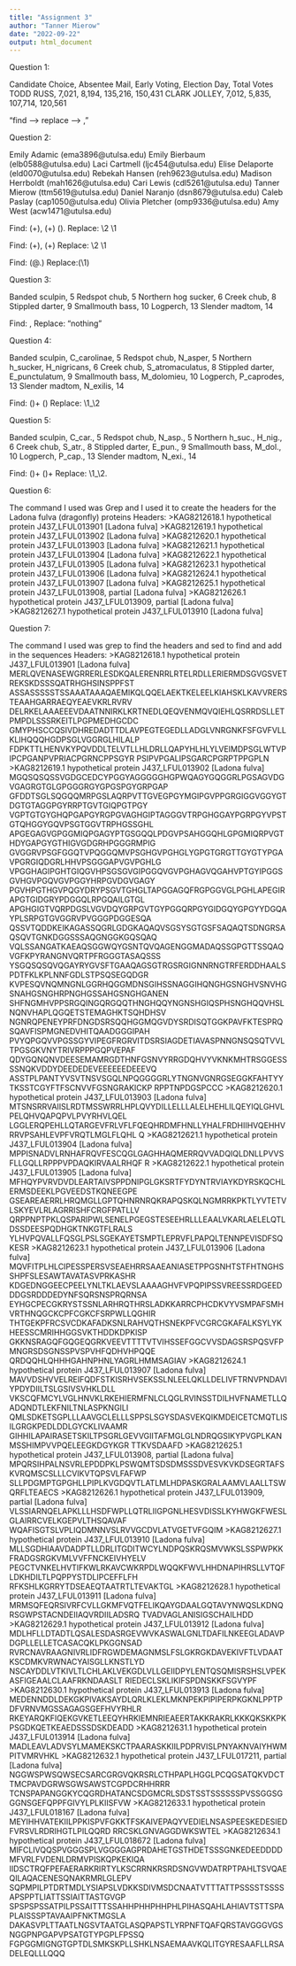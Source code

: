 ```yaml
---
title: "Assignment 3"
author: "Tanner Mierow"
date: "2022-09-22"
output: html_document
---
```

Question 1: 

Candidate Choice, Absentee Mail, Early Voting, Election Day, Total Votes
TODD RUSS, 7,021, 8,194, 135,216, 150,431
CLARK JOLLEY, 7,012, 5,835, 107,714, 120,561

"find --> \s{3,}
replace --> , "

Question 2: 

Emily Adamic    (ema3896@utulsa.edu)
Emily Bierbaum  (elb0588@utulsa.edu)
Laci Cartmell   (ljc454@utulsa.edu)
Elise Delaporte    (eld0070@utulsa.edu)
Rebekah Hansen  (reh9623@utulsa.edu)
Madison Herrboldt   (mah1626@utulsa.edu)
Cari Lewis  (cdl5261@utulsa.edu)
Tanner Mierow   (ttm5619@utulsa.edu)
Daniel Naranjo  (dsn8679@utulsa.edu)
Caleb Paslay   (cap1050@utulsa.edu)
Olivia Pletcher (omp9336@utulsa.edu)
Amy West    (acw1471@utulsa.edu)

Find: (\w+), (\w+) (\w{1}).
Replace: \2 \1

Find: (\w+), (\w+)
Replace: \2 \1


Find: (\w{6,}@\w{6}.\w{3})
Replace:(\1)

Question 3: 

Banded sculpin, 5
Redspot chub, 5
Northern hog sucker, 6
Creek chub, 8
Stippled darter, 9
Smallmouth bass, 10
Logperch, 13
Slender madtom, 14

Find: , \w{3,} \w{3,}
Replace: "nothing"

Question 4: 

Banded sculpin, C_carolinae, 5
Redspot chub, N_asper, 5
Northern h_sucker, H_nigricans, 6
Creek chub, S_atromaculatus, 8
Stippled darter, E_punctulatum, 9
Smallmouth bass, M_dolomieu, 10
Logperch, P_caprodes, 13
Slender madtom, N_exilis, 14

Find: (\w)\w+ (\w{3,})
Replace: \1_\2

Question 5: 

Banded sculpin, C_car., 5
Redspot chub, N_asp., 5
Northern h_suc., H_nig., 6
Creek chub, S_atr., 8
Stippled darter, E_pun., 9
Smallmouth bass, M_dol., 10
Logperch, P_cap., 13
Slender madtom, N_exi., 14

Find: (\w)\w+ (\w{3})\w+
Replace: \1_\2.

Question 6: 

The command I used was Grep and I used it to create the headers for the Ladona fulva (dragonfly) proteins
Headers:
>KAG8212618.1 hypothetical protein J437_LFUL013901 [Ladona fulva]
>KAG8212619.1 hypothetical protein J437_LFUL013902 [Ladona fulva]
>KAG8212620.1 hypothetical protein J437_LFUL013903 [Ladona fulva]
>KAG8212621.1 hypothetical protein J437_LFUL013904 [Ladona fulva]
>KAG8212622.1 hypothetical protein J437_LFUL013905 [Ladona fulva]
>KAG8212623.1 hypothetical protein J437_LFUL013906 [Ladona fulva]
>KAG8212624.1 hypothetical protein J437_LFUL013907 [Ladona fulva]
>KAG8212625.1 hypothetical protein J437_LFUL013908, partial [Ladona fulva]
>KAG8212626.1 hypothetical protein J437_LFUL013909, partial [Ladona fulva]
>KAG8212627.1 hypothetical protein J437_LFUL013910 [Ladona fulva]

Question 7: 

The command I used was grep to find the headers and sed to find and add in the sequences
Headers:
>KAG8212618.1 hypothetical protein J437_LFUL013901 [Ladona fulva]
MERLQVENASEWGRRERLESDKQALERENRRLRTELRDLLERIERMDSGVGSVETREKSKDSSSQATRHGHSINSPPFST
ASSASSSSSTSSAAATAAAQAEMIKQLQQELAEKTKELEELKIAHSKLKAVVRERSTEAAHGARRAEQYEAEVKRLRVRV
DELRKELAAAEEEVDAATNNIRKLKRTNEDLQEQVENMQVQIEHLQSRRDSLLETPMPDLSSSRKEITLPGPMEDHGCDC
GMYPHSCCQSIVDHREDADTTDLAVPEGTEGEDLLADGLVNRGNKFSFGVFVLLKLIHQQQHGDPSGLVGGRGLHILALP
FDPKTTLHENVKYPQVDDLTELVTLLHLDRLLQAPYHLHLYLVEIMDPSGLWTVPIPCPGANPVPRIACPGRNCPPSGYR
PSIPVPGALIPSGARCPGRPTPPGPLN
>KAG8212619.1 hypothetical protein J437_LFUL013902 [Ladona fulva]
MGQSQSQSSVGDGCEDCYPGGYAGGGGGHGPWQAGYGQGGRLPGSAGVDGVGAGRGTGLGPGGGRGYGPGSPGYGRPGAP
GFDDTSGLSQGQQMRPGSLAQRPVTTGVEGPGYMGIPGVPPGRGIGGVGGYGTDGTGTAGGPGYRRPTGVTGIQPGTPGY
VGPTGTGYGHQPGAPGYRGPGVAGHGIPTAGGGVTRPGHGGAYPGRPGYVPSTGTQHGGYGQVPSGTGGVTRPHGSSGHL
APGEGAGVGPGGMIQPGAGYPTGSGQQLPDGVPSAHGGQHLGPGMIQRPVGTHDYGAPGYGTHIGVGDGRHPGGGRMPIG
GVGGRVPSGFGGQTVPQGGQMVPSGHGVPGHGLYGPGTGRGTTGYGTYPGAVPGRGIQDGRLHHVPSGGGAPVGVPGHLG
VPGGHAGIPGHTGIQGVHPSGSGVGIPGGQVGVPGHAGVQGAHVPTGYIPGGSGVHGVPGQVGVPGGYHRPGVDGVGAGY
PGVHPGTHGVPQGYDRYPSGVTGHGLTAPGGAGQFRGPGGVGLPGHLAPEGIRAPGTGIDGRYPDGGQLRPGQAILGTGL
APGHGIGTVQRPDGSLVGVDQYGRPGVTGYPGGQRPGYGIDGQYGPGYYDGQAYPLSRPGTGVGGRVPVGGGPDGGESQA
QSSVTQDDKEIKAGASSQGRLGDGKAQAQVSGSYSGTGSFSAQAQTSDNGRSAQSQVTGNKDGGSSSAQGNGGKGQSQAQ
VQLSSANGATKAEAQSGGWQYGSNTQVQAGENGGMADAQSSGPGTTSSQAQVGFKPYRANGNVQRTPFRGGGTASAQSSS
YSGQSQSQVQGAYRYGVSFTGAAQAGSGTRGSRGIGNNRNGTRFERDDHAALSPDTFKLKPLNNFGDLSTPSQSEGQDGR
KVPESQVNQMNGNLGGRHQGGMDNSGIHSSNAGGIHQNGHGSNGHVSNVHGSNAHGSNGHRPNGHGSSAHGSNGHGANEN
SHFNGMHVPPSRGQINGQRGQQTHNGHQQYNGNSHGIQSPHSNGHQQVHSLNQNVHAPLQGQETSTEMAGHKTSQHDHSV
NGNRQPENEYPRFDNGDSRSQQHGGMQGVDYSRDISQTGGKPAVFKTESPRQSQAVFISPMGNEDVHITQAADGGGIPAH
PVYQPGQVVPGSSGYVIPEGFRGRVITDSRSIAGDETIAVASPNNGNSQSQTVVLTPGSGKVNYTRIVRPPPGQPVEPAF
QDYGQNQNVDEESEMAMRGDTHNFGSNVYRRGDQHVYVKNKMHTRSGGESSSSNQKVDDYDEEDEDEVEEEEEEDEEEVQ
ASSTPLPANTYVSVTNSVSGQLNPQGGGGRLYTNGNVGNRGSEGGKFAHTYYTKSSTCGYFTFSCNVVFGSNGRAKICKP
RPPTNPDGSPCCC
>KAG8212620.1 hypothetical protein J437_LFUL013903 [Ladona fulva]
MTSNSRRVAIISLRDTMSSWRRLHPLQVYDILLELLLALELHEHLILQEYIQLGHVLPELQHVQAPQPVLPVYRHVLQEL
LGGLERQPEHLLQTARGEVFRLVFLFQEQHRDMFHNLLYHALFRDHIIHVQEHHVRRVPSAHLEVPFVRQTLMGLFLQHL
Q
>KAG8212621.1 hypothetical protein J437_LFUL013904 [Ladona fulva]
MPPISNADVLRNHAFRQVFESCQGLGAGHHAQMERRQVVADQIQLDNLLPVVSFLLGQLLRPPPVPDAQKIRVAALRHQF
R
>KAG8212622.1 hypothetical protein J437_LFUL013905 [Ladona fulva]
MFHQYPVRVDVDLEARTAIVSPPDNIPGLGKSRTFYDYNTRVIAYKDYRSKQCHLERMSDEEKLPGVEEDSTKQNEEGPE
GSEAREAERRLHRQMGLLGPTQHNRNRQKRAPQSKQLNGMRRKPKTLYVTETVLSKYEVLRLAGRRISHFCRGFPATLLV
QRPPNPTPKLQSPARIPWLSENELPGEGSTESEEHRLLLEAALVKARLAELELQTLDSSDEESPQDHGKTNKGTFLRALS
YLHVPQVALLFQSGLPSLSGEKAYETSMPTLEPRVFLPAPQLTENNPEVISDFSQKESR
>KAG8212623.1 hypothetical protein J437_LFUL013906 [Ladona fulva]
MQVFITPLHLCIPESSPERSVSEAEHRRSAAEANIASETPPGSNHTSTFHTNGHSSHPFSLESAWTAVATASVPRKASHR
KDGEDNGGEECPEELYNLTKLAEVSLAAAAGHVFVPQPIPSSVREESSRDGEEDDDGSRDDDEDYNFSQRSNSPRQRNSA
EYHGCPECGKRYSTSSNLARHRQTHRSLADKKARRCPHCDKVYVSMPAFSMHVRTHNQGCKCPFCGKCFSRPWLLQGHIR
THTGEKPFRCSVCDKAFADKSNLRAHVQTHSNEKPFVCGRCGKAFALKSYLYKHEESSCMRIHHGGSVKTHDDKDPKISP
GKKNSRAGQFGQGEQGRKVEEVTTTTVTVIHSSEFGGCVVSDAGSRSPQSVFPMNGRSDSGNSSPVSPVHFQDHVHPQQE
QRDQQHLQHHHGAHNPHNLYAGRLHMMSAGIAV
>KAG8212624.1 hypothetical protein J437_LFUL013907 [Ladona fulva]
MAVVDSHVVELREIFQDFSTKISRHVSEKSSLNLEELQKLLDELIVFTRNVPNDAVIYPDYDIILTSLGSIVSVHKLDLL
VKSCQFMCYLVGLHNVKLRKEHIERMFNLCLQGLRVINSSTDILHVFNAMETLLQADQNDTLEKFNILTNLASPKNGILI
QMLSDKETSGPLLLAAVGCLELLLSPPSLSGYSDASVEKQIKMDEICETCMQTLISILGRGKPEDLDDLGYCKLIVAAMR
GIHHILAPAIRASETSKILTPSGRLGEVVGIITAFMGLGLNDRQGSIKYPVGPLKANMSSHIMPVVPQELEEGKDGYKGR
TTKVSDAAFD
>KAG8212625.1 hypothetical protein J437_LFUL013908, partial [Ladona fulva]
MPQRSIHPALNSVRLEPDDPKLPSWQMTSDSDMSSSDVESVKVKDSEGRTAFSKVRQMSCSLLLCVIKVTQPSVLFAFWP
SLLPDGMPTGPGHLLPIPLKVGDQVTLATLMLHDPASKGRALAAMVLAALLTSWQRFLTEAECS
>KAG8212626.1 hypothetical protein J437_LFUL013909, partial [Ladona fulva]
VLSSIARNQELAPKLLLHSDFWPLLQTRLIIGPGNLHESVDISSLKYHWGKFWESLGLAIRRCVELKGEPVLTHSQAVAF
WQAFISGTSLVPLIQDMNNVSLRVVGCDVLATVGETVFGQIM
>KAG8212627.1 hypothetical protein J437_LFUL013910 [Ladona fulva]
MLLSGDHIAAVDADPTLLDRLITGDITWCYLNDPQSKRQSMVWKSLSSPWPKKFRADGSRGKVMLVVFFNCKEIVHYELV
PEGCTVNKELHVTIFKWLRKAVCWKRPDLWQQKFWVLHHDNAPIHRSLLVTQFLDKHDILTLPQPPYSTDLIPCEFFLFH
RFKSHLKGRRYTDSEAEQTAATRTLTEVAKTGL
>KAG8212628.1 hypothetical protein J437_LFUL013911 [Ladona fulva]
MRMSQFEQRSIVRFCVLLGKMFVQTFELIKQAYGDAALGQTAVYNWQSLKDNQRSGWPSTACNDEIIAQVRDIILADSRQ
TVADVAGLANISIGSCHAILHDD
>KAG8212629.1 hypothetical protein J437_LFUL013912 [Ladona fulva]
MDLHFLLDTADTLQSALESDASRGEVWVKASWALGNLTDAFILNKEEGLADAVPDGPLLELLETCASACQKLPKGGNSAD
RVRCNAVRAAGNIVRLIDFRGWDEMAGNMSLFSLGKRGKDAVEKIVFTLVDAATKSCDMKVRWNACYAISGLLKNSTLYD
NSCAYDDLVTKIVLTLCHLAKLVEKGDLVLLGEIIDPYLENTQSQMISRSHSLVPEKASFIGEAALCLAAFRKNDAASLT
RIEDECLSKLIKIFSPDNSKKFSGVYPF
>KAG8212630.1 hypothetical protein J437_LFUL013913 [Ladona fulva]
MEDENNDDLDEKGKPIVAKSAYDLQRLKLEKLMKNPEKPIPIPERPKGKNLPPTPDFVRNVMGSSAGAGSGEFHVYRHLR
RKEYARQKFIQEKGVKETLEEQYHRKIEMNRIEAEERTAKKRAKRLKKKQKSKKPKPSGDKQETKEAEDSSSDSKDEADD
>KAG8212631.1 hypothetical protein J437_LFUL013914 [Ladona fulva]
MADLEAVLADVSYLMAMEKSKCTPAARASKKIILPDPRVISLPNYAKNVAIYHWMPITVMRVHKL
>KAG8212632.1 hypothetical protein J437_LFUL017211, partial [Ladona fulva]
NGGWSPWSQWSECSARCGRGVQKRSRLCTHPAPLHGGLPCQGSATQKVDCTTMCPAVDGRWSGWSAWSTCGPDCRHHRRR
TCNSPAPANGGKYCQGRDHATANCSDGMCRLSDSTSSTSSSSSSPVSSGGSGGGNSGEFQPPFGIVYLPLKIISFVW
>KAG8212633.1 hypothetical protein J437_LFUL018167 [Ladona fulva]
MEYIHHVATEKIILPPKISPVFGKKTFSKAIVEPAQYVEDIELNSASPEESKEDESIEDFVRSVLRDRIHGTLPILQQRD
RRCSKLGNVAGGDWKSWTEL
>KAG8212634.1 hypothetical protein J437_LFUL018672 [Ladona fulva]
MIFCLIVQQSPVGGGSPLVGGGGAGPRDAHETGSTHDETSSSGNKEDEEDDDDMFVRLFVDENLDRMVPISKQPKEKIQA
IIDSCTRQFPEFAERARKRIRTYLKSCRRNKRSRDSNGVWDATRPTPAHLTSVQAEQILAQACENESQNAKRMRLGLEPV
SQPMPILPTDRTMDLYSIAPSLVDKKSDIVMSDCNAATVTTTATTPSSSSTSSSSAPSPPTLIATTSSIAITTASTGVGP
SPSPSPSSATPILPSSAITTTSSAHHPHHPHHPHLPIHASQAHLAHIAVTSTTSPAPLAISSSPTAVAAIPFNKTMGSLA
DAKASVPLTTAATLNGSVTAATGLASQPAPSTLYRPNFTQAFQRSTAVGGGVGSNGGPNPGAPVPSATGTYPGPLFPSSQ
FGPGGMIGNGTGPTDLSMKSKPLLSHKLNSAEMAAVKQLITGYRESAAFLLRSADELEQLLLQQQ



